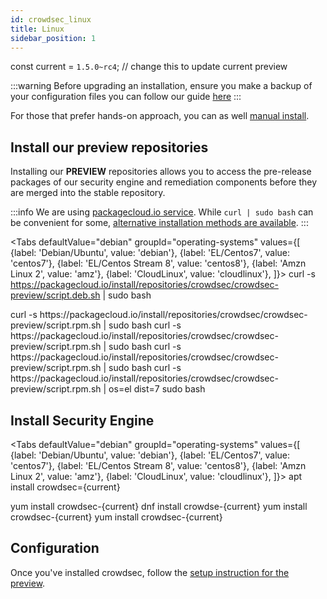 ```yaml
---
id: crowdsec_linux
title: Linux
sidebar_position: 1
---
```


const current = `1.5.0~rc4`; // change this to update current preview

:::warning
Before upgrading an installation, ensure you make a backup of your configuration files you can follow our guide [here](backup_guide/)
:::

For those that prefer hands-on approach, you can as well [manual install](building.md).

## Install our preview repositories

Installing our **PREVIEW** repositories allows you to access the pre-release packages of our security engine and remediation components before they are merged into the stable repository.

:::info
We are using [packagecloud.io service](https://packagecloud.io/crowdsec/crowdsec-preview/).
While `curl | sudo bash` can be convenient for some, [alternative installation methods are available](https://packagecloud.io/crowdsec/crowdsec-preview/install#manual).
:::


<Tabs
  defaultValue="debian"
  groupId="operating-systems"
  values={[
    {label: 'Debian/Ubuntu', value: 'debian'},
    {label: 'EL/Centos7', value: 'centos7'},
    {label: 'EL/Centos Stream 8', value: 'centos8'},
    {label: 'Amzn Linux 2', value: 'amz'},
    {label: 'CloudLinux', value: 'cloudlinux'},
  ]}>
  <TabItem value="debian">
    <CodeBlock className="language-bash">curl -s https://packagecloud.io/install/repositories/crowdsec/crowdsec-preview/script.deb.sh | sudo bash</CodeBlock>
  </TabItem>
  
  <TabItem value="centos7">
    <CodeBlock className="language-bash">curl -s https://packagecloud.io/install/repositories/crowdsec/crowdsec-preview/script.rpm.sh | sudo bash</CodeBlock>
  </TabItem>

  <TabItem value="centos8">
    <CodeBlock className="language-bash">curl -s https://packagecloud.io/install/repositories/crowdsec/crowdsec-preview/script.rpm.sh | sudo bash</CodeBlock>
  </TabItem>

  <TabItem value="amz">
    <CodeBlock className="language-bash">curl -s https://packagecloud.io/install/repositories/crowdsec/crowdsec-preview/script.rpm.sh | sudo bash</CodeBlock>
  </TabItem>

  <TabItem value="cloudlinux">
    <CodeBlock className="language-bash">curl -s https://packagecloud.io/install/repositories/crowdsec/crowdsec-preview/script.rpm.sh | os=el dist=7 sudo bash</CodeBlock>
  </TabItem>
</Tabs>



## Install Security Engine

<Tabs
  defaultValue="debian"
  groupId="operating-systems"
  values={[
    {label: 'Debian/Ubuntu', value: 'debian'},
    {label: 'EL/Centos7', value: 'centos7'},
    {label: 'EL/Centos Stream 8', value: 'centos8'},
    {label: 'Amzn Linux 2', value: 'amz'},
    {label: 'CloudLinux', value: 'cloudlinux'},
  ]}>
  <TabItem value="debian">
    <CodeBlock className="language-bash">apt install crowdsec={current}</CodeBlock>
  </TabItem>
  
  <TabItem value="centos7">
    <CodeBlock className="language-bash">yum install crowdsec-{current}</CodeBlock>
  </TabItem>

  <TabItem value="centos8">
    <CodeBlock className="language-bash">dnf install crowdse-{current}</CodeBlock>
  </TabItem>

  <TabItem value="amz">
    <CodeBlock className="language-bash">yum install crowdsec-{current}</CodeBlock>
  </TabItem>

  <TabItem value="cloudlinux">
    <CodeBlock className="language-bash">yum install crowdsec-{current}</CodeBlock>
  </TabItem>
</Tabs>


## Configuration

Once you've installed crowdsec, follow the [setup instruction for the preview](../1-5/setup).